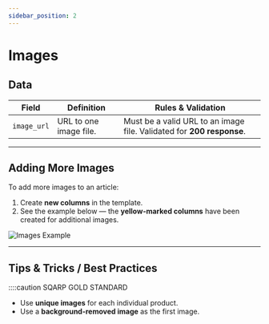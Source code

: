 ```yaml
---
sidebar_position: 2
---
```


# Images

## Data

| Field      | Definition                | Rules & Validation |
|------------|---------------------------|--------------------|
| `image_url` | URL to one image file.     | Must be a valid URL to an image file. Validated for **200 response**. |

---

## Adding More Images

To add more images to an article:
1. Create **new columns** in the template.
2. See the example below — the **yellow-marked columns** have been created for additional images.

![Images Example](../images/images_1.png)

---

## Tips & Tricks / Best Practices

::::caution SQARP GOLD STANDARD
- Use **unique images** for each individual product.
- Use a **background-removed image** as the first image.
